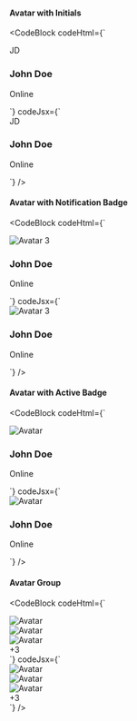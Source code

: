 ---
---


#### Avatar with Initials

<Preview>
    <AvatarwithInitials />
</Preview>

<CodeBlock
  codeHtml={`<div class="flex items-center">
  <div class="flex h-12 w-12 items-center justify-center rounded-full bg-indigo-500 text-2xl font-semibold text-white">JD</div>
  <div class="ml-4">
    <h3 class="text-lg font-semibold">John Doe</h3>
    <p class="text-gray-600">Online</p>
  </div>
</div>`}
  codeJsx={`<div className="flex items-center">
  <div className="flex h-12 w-12 items-center justify-center rounded-full bg-indigo-500 text-2xl font-semibold text-white">JD</div>
  <div className="ml-4">
    <h3 className="text-lg font-semibold">John Doe</h3>
    <p className="text-gray-600">Online</p>
  </div>
</div>`}
/>

#### Avatar with Notification Badge

<Preview>
    <AvatarwithNotificationBadge />
</Preview>

<CodeBlock
  codeHtml={`<div class="flex items-center">
  <div class="relative">
    <img class="h-12 w-12 rounded-full" src="https://source.unsplash.com/random/100x100?face" alt="Avatar" />
    <span class="absolute right-0 top-0 block rounded-full bg-red-500 px-2 py-1 text-xs text-white"> 3 </span>
  </div>
  <div class="ml-4">
    <h3 class="text-lg font-semibold">John Doe</h3>
    <p class="text-gray-600">Online</p>
  </div>
</div>`}
  codeJsx={`<div className="flex items-center">
  <div className="relative">
    <img className="h-12 w-12 rounded-full" src="https://source.unsplash.com/random/100x100?face" alt="Avatar" />
    <span className="absolute right-0 top-0 block rounded-full bg-red-500 px-2 py-1 text-xs text-white"> 3 </span>
  </div>
  <div className="ml-4">
    <h3 className="text-lg font-semibold">John Doe</h3>
    <p className="text-gray-600">Online</p>
  </div>
</div>`}
/>

#### Avatar with Active Badge

<Preview>
    <AvatarwithActiveBadge />
</Preview>

<CodeBlock
  codeHtml={`<div class="flex items-center">
  <div class="avatar relative">
    <img class="h-12 w-12 rounded-full" src="https://source.unsplash.com/random/100x100?face" alt="Avatar" />
    <span class="absolute bottom-0 right-0 block h-3 w-3 rounded-full bg-green-500 ring-2 ring-white"></span>
  </div>
  <div class="ml-4">
    <h3 class="text-lg font-semibold">John Doe</h3>
    <p class="text-gray-600">Online</p>
  </div>
</div>`}
  codeJsx={`<div className="flex items-center">
  <div className="avatar relative">
    <img className="h-12 w-12 rounded-full" src="https://source.unsplash.com/random/100x100?face" alt="Avatar" />
    <span className="absolute bottom-0 right-0 block h-3 w-3 rounded-full bg-green-500 ring-2 ring-white"></span>
  </div>
  <div className="ml-4">
    <h3 className="text-lg font-semibold">John Doe</h3>
    <p className="text-gray-600">Online</p>
  </div>
</div>`}
/>

#### Avatar Group

<Preview>
    <AvatarGroup />
</Preview>

<CodeBlock
  codeHtml={`<div class="flex -space-x-4">
  <div>
    <img class="h-12 w-12 rounded-full border-2 border-white" src="https://source.unsplash.com/random/100x100?face" alt="Avatar" />
  </div>
  <div>
    <img class="h-12 w-12 rounded-full border-2 border-white" src="https://source.unsplash.com/random/100x100?face" alt="Avatar" />
  </div>
  <div>
    <img class="h-12 w-12 rounded-full border-2 border-white" src="https://source.unsplash.com/random/100x100?face" alt="Avatar" />
  </div>
  <div class="flex h-12 w-12 items-center justify-center rounded-full bg-gray-400 text-2xl font-semibold text-white">+3</div>
</div>`}
  codeJsx={`<div className="flex -space-x-4">
  <div>
    <img className="h-12 w-12 rounded-full border-2 border-white" src="https://source.unsplash.com/random/100x100?face" alt="Avatar" />
  </div>
  <div>
    <img className="h-12 w-12 rounded-full border-2 border-white" src="https://source.unsplash.com/random/100x100?face" alt="Avatar" />
  </div>
  <div>
    <img className="h-12 w-12 rounded-full border-2 border-white" src="https://source.unsplash.com/random/100x100?face" alt="Avatar" />
  </div>
  <div className="flex h-12 w-12 items-center justify-center rounded-full bg-gray-400 text-2xl font-semibold text-white">+3</div>
</div>`}
/>
